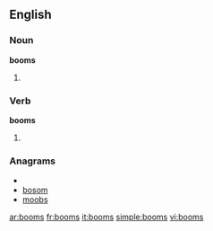 ==English==

===Noun===
'''booms'''

# {{plural of|[[boom]]}}

===Verb===
'''booms'''

# {{third-person singular of|[[boom]]}}

===Anagrams===
* {{alphagram|bmoos}}
* [[bosom#English|bosom]]
* [[moobs#English|moobs]]

[[ar:booms]]
[[fr:booms]]
[[it:booms]]
[[simple:booms]]
[[vi:booms]]